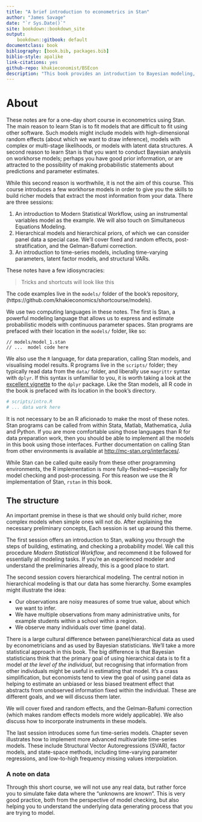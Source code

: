 ```yaml
--- 
title: "A brief introduction to econometrics in Stan"
author: "James Savage"
date: "`r Sys.Date()`"
site: bookdown::bookdown_site
output: 
    bookdown::gitbook: default
documentclass: book
bibliography: [book.bib, packages.bib]
biblio-style: apalike
link-citations: yes
github-repo: khakieconomist/BSEcon
description: "This book provides an introduction to Bayesian modeling, and examples of the common techniques used in many fields of econometrics."
---
```


# About {-}

These notes are for a one-day short course in econometrics using Stan. The main reason to learn
Stan is to fit models that are difficult to fit using other software. Such models might include
models with high-dimensional random effects (about which we want to draw inference), models 
with complex or multi-stage likelihoods, or models with latent data structures. A second reason
to learn Stan is that you want to conduct Bayesian analysis on workhorse models; perhaps you have
good prior information, or are attracted to the possibility of making probabilistic statements about
predictions and parameter estimates. 

While this second reason is worthwhile, it is not the aim of this course. This course introduces 
a few workhorse models in order to give you the skills to build richer models that extract the most
information from your data. There are three sessions: 

1. An introduction to Modern Statistical Workflow, using an instrumental variables model as the example. We will also touch on Simultaneous Equations Modeling. 
2. Hierarchical models and hierarchical priors, of which we can consider panel data a special case. We'll cover fixed and random effects, post-stratification, and the Gelman-Bafumi correction.
3. An introduction to time-series models, including time-varying parameters, latent factor models, and structural VARs. 

These notes have a few idiosyncracies: 

> Tricks and shortcuts will look like this

The code examples live in the `models/` folder of the book's repository, (https://github.com/khakieconomics/shortcourse/models). 

We use two computing languages in these notes. The first is Stan, a powerful modeling language
that allows us to express and estimate probabilistic models with continuous parameter spaces. 
Stan programs are prefaced with their location in the `models/` folder, like so:

```
// models/model_1.stan
// ...  model code here
```

We also use the `R` language, for data preparation, calling Stan models, and visualising model
results. R programs live in the `scripts/` folder; they typically read data from the `data/` folder, 
and liberally use `magrittr` syntax with `dplyr`. If this syntax is unfamiliar to you, it is worth
taking a look at the [excellent vignette](https://cran.rstudio.com/web/packages/dplyr/vignettes/introduction.html)
to the `dplyr` package. Like the Stan models, all R code in the book is prefaced with its location
in the book's directory. 

```r
# scripts/intro.R
# ... data work here
```

It is not necessary to be an R aficionado to make the most of these notes. Stan programs can be called from within
Stata, Matlab, Mathematica, Julia and Python. If you are more comfortable using those languages than R for data
preparation work, then you should be able to implement all the models in this book using those interfaces. Further
documentation on calling Stan from other environments is available at [http://mc-stan.org/interfaces/](http://mc-stan.org/interfaces/).

While Stan can be called quite easily from these other programming environments, the R implementation is more 
fully-fleshed---especially for model checking and post-processing. For this reason we use the R implementation
of Stan, `rstan` in this book.

## The structure {-}

An important premise in these is that we should only build richer, more complex models
when simple ones will not do. After explaining the necessary preliminary concepts, 
Each session is set up around this theme. 

The first session offers an introduction to Stan, walking you through the steps of building,
estimating, and checking a probability model. We call this procedure _Modern Statistical Workflow_, and
recommend it be followed for essentially all modeling tasks. If you're an experienced modeler 
and understand the preliminaries already, this is a good place to start. 

The second session covers hierarchical modeling. The central notion in hierarchical modeling
is that our data has some hierarchy. Some examples might illustrate the idea: 

- Our observations are noisy measures of some true value, about which we want to infer. 
- We have multiple observations from many administrative units, for example students within a school within a region. 
- We observe many individuals over time (panel data). 

There is a large cultural difference between panel/hierarchical data as used by econometricians and 
as used by Bayesian statisticians. We'll take a more statistical approach in this book. The big 
difference is that Bayesian statisticians think that the primary goal of using hierarchical data 
is to fit a model _at the level of the individual_, but recognising that information from other 
individuals might be useful in estimating that model. It's a crass simplification, but economists
tend to view the goal of using panel data as helping to estimate an unbiased or less biased treatment
effect that abstracts from unobserved information fixed within the individual. These are different goals, 
and we will discuss them later.  

We will cover fixed and random effects, and the Gelman-Bafumi correction (which makes random effects models
more widely applicable). We also discuss how to incorporate instruments in these models. 

The last session introduces some fun time-series models. Chapter seven illustrates how to implement more 
advanced multivariate time-series models. These include Structural Vector Autoregressions (SVAR), factor models, and state-space methods, including time-varying parameter regressions, and low-to-high frequency missing values interpolation. 

### A note on data

Through this short course, we will not use any real data, but rather force you to simulate fake data where 
the "unknowns are known". This is very good practice, both from the perspective of model checking, but also 
helping you to understand the underlying data generating process that you are trying to model. 
